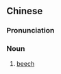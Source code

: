 {{also|水青冈}}
==Chinese==
{{zh-forms|s=水青冈}}

===Pronunciation===
{{zh-pron
|m=shuǐqīnggāng
|cat=n
}}

===Noun===
{{zh-noun}}

# [[beech]]